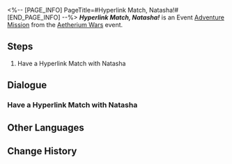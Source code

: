 <%-- [PAGE_INFO]
PageTitle=#Hyperlink Match, Natasha!#
[END_PAGE_INFO] --%>
{{Stub|Dialogue.}}
{{Mission Infobox
|id            = 8014125
|title         = 
|image         = <!--Mission Hyperlink Match, Natasha!.png-->
|type          = Adventure
|event_name    = Aetherium Wars
|chapter       = 
|requirements  = 
* [[Adventure Mission]] ''[[Hyperlink Match, Wen Shiling!]]'' completed
* [[Adventure Mission]] ''[[Hyperlink Match, Julian!]]'' completed
* [[Adventure Mission]] ''[[Hyperlink Match, Dunn!]]'' completed
* [[Adventure Mission]] ''[[Hyperlink Match, Oleg!]]'' completed
|summary       = <!--official mission summary from Fate's Atlas-->
|characters    = Natasha; Trailblazer
|startLocation = [[Jarilo-VI]] - [[Great Mine]]
|world         = Jarilo-VI
|area          = Great Mine
|prev          = Hyperlink Match, Oleg!
|next          = 
|rewards       = 
}}
'''''Hyperlink Match, Natasha!''''' is an Event [[Adventure Mission]] from the [[Aetherium Wars]] event.

==Steps==
# Have a Hyperlink Match with Natasha

<!--
==Gameplay Notes==

--><!--
==Trial Character==

-->
==Dialogue==
{{Stub Dialogue}}
===Have a Hyperlink Match with Natasha{{subst:void|<!--801412501-->}}===
{{Mission Description|type=adventure|location=Great Mine|The core gameplay loop behind Aetherium Wars is "dueling." Challenge different players and show your true strength!}}
{{Dialogue Start}}
:{{tx}}
{{Dialogue End}}

==Other Languages==
{{Other Languages
|en   = Hyperlink Match, Natasha!
|zhs  = 超链接对决！娜塔莎
|zht  = 超連結對決！娜塔莎
|ja   = ハイパーリンクバトル！ナターシャ
|ko   = 하이퍼링크 대결! 나타샤
|es   = Enfrentamiento de hipervínculos: Natasha
|fr   = Combat hyperlink&nbsp;: Natasha&nbsp;!
|ru   = Матч! Наташа!
|th   = ประลองไฮเปอร์ลิงก์กับ Natasha!
|vi   = Quyết Đấu Siêu Liên Kết! Natasha
|de   = Hyperlinkmatch, Natasha!
|id   = Duel Hyperlink, Natasha!
|pt   = Batalha de Hyperlink, Natasha!
}}

==Change History==
{{Change History|1.4}}
